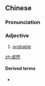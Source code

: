 ==Chinese==
{{zh-forms}}

===Pronunciation===
{{zh-pron
|m=huòrán
|cat=a
}}

===Adjective===
{{zh-adj}}

# [[probable]]

[[zh:或然]]

====Derived terms====
* {{zh-l|或然率}}